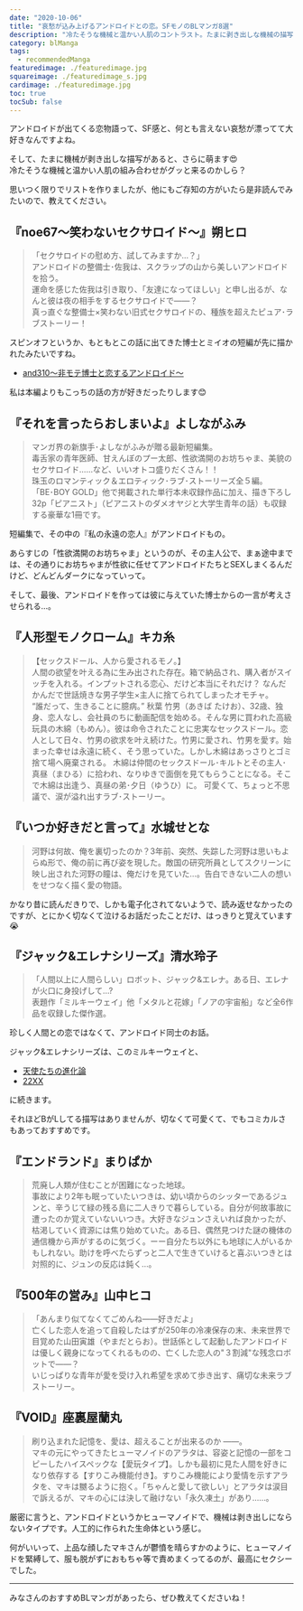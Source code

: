 ```yaml
---
date: "2020-10-06"
title: "哀愁が込み上げるアンドロイドとの恋。SFモノのBLマンガ8選"
description: "冷たそうな機械と温かい人肌のコントラスト。たまに剥き出しな機械の描写があると、さらに萌ます。切ないお話が多い、人間とアンドロイドとラブストーリーを集めました。"
category: blManga
tags:
  - recommendedManga
featuredimage: ./featuredimage.jpg
squareimage: ./featuredimage_s.jpg
cardimage: ./featuredimage.jpg
toc: true
tocSub: false
---
```



<SaleInfo />

アンドロイドが出てくる恋物語って、SF感と、何とも言えない哀愁が漂ってて大好きなんですよね。

そして、たまに機械が剥き出しな描写があると、さらに萌ます😍  
冷たそうな機械と温かい人肌の組み合わせがグッと来るのかしら？

思いつく限りでリストを作りましたが、他にもご存知の方がいたら是非読んでみたいので、教えてください。

## 『noe67～笑わないセクサロイド～』朔ヒロ

<Amazon
  asin="B07PT7G1C7"
  title="noe67～笑わないセクサロイド～"
  url="https://amzn.to/3jyBMKM"
  author="朔ヒロ"
  rakuten="https://hb.afl.rakuten.co.jp/ichiba/1ce58288.c1901dcf.1ce58289.c2be2c6c/?pc=https%3A%2F%2Fitem.rakuten.co.jp%2Frakutenkobo-ebooks%2F6e8120bc55043cc6a27102434a635a3d%2F&link_type=hybrid_url&ut=eyJwYWdlIjoiaXRlbSIsInR5cGUiOiJoeWJyaWRfdXJsIiwic2l6ZSI6IjI0MHgyNDAiLCJuYW0iOjEsIm5hbXAiOiJyaWdodCIsImNvbSI6MSwiY29tcCI6ImRvd24iLCJwcmljZSI6MSwiYm9yIjoxLCJjb2wiOjEsImJidG4iOjEsInByb2QiOjAsImFtcCI6ZmFsc2V9"
  renta="//ck.jp.ap.valuecommerce.com/servlet/referral?sid=3549505&pid=886731192&vc_url=https%3A%2F%2Frenta.papy.co.jp%2Frenta%2Fsc%2Ffrm%2Fitem%2F185422%2F%3Fref%3Dvc"
  cmoa="//ck.jp.ap.valuecommerce.com/servlet/referral?sid=3549505&pid=886731152&vc_url=https%3A%2F%2Fwww.cmoa.jp%2Ftitle%2F172732%2F%3F%2F%3Fcmoa%3Ditag01%26cmoa_pg%3D125%26itag01%3D"
  ebookjapan="//ck.jp.ap.valuecommerce.com/servlet/referral?sid=3549505&pid=886731133&vc_url=https%3A%2F%2Febookjapan.yahoo.co.jp%2Fbooks%2F540420%2FA002168036%2F%3Fdealerid%3D30064%26utm_source%3Dasp%26utm_medium%3Dvc%26utm_campaign%3Drate"
  honto="//ck.jp.ap.valuecommerce.com/servlet/referral?sid=3549505&pid=886731272&vc_url=https%3A%2F%2Fhonto.jp%2Febook%2Fpd_29623276.html%3Fpartnerid%3D02vc01"
/>

<Blockquote srcName="noe67～笑わないセクサロイド～" srcURL="https://amzn.to/3jyBMKM">
「セクサロイドの慰め方、試してみますか…？」<br />
アンドロイドの整備士･佐我は、スクラップの山から美しいアンドロイドを拾う。<br />
運命を感じた佐我は引き取り、「友達になってほしい」と申し出るが、なんと彼は夜の相手をするセクサロイドで――？<br />
真っ直ぐな整備士×笑わない旧式セクサロイドの、種族を超えたピュア･ラブストーリー！
</Blockquote>

スピンオフというか、もともとこの話に出てきた博士とミイオの短編が先に描かれたみたいですね。

- [and310～非モテ博士と恋するアンドロイド～](https://amzn.to/3d4UtDi)

私は本編よりもこっちの話の方が好きだったりします😊

## 『それを言ったらおしまいよ』よしながふみ

<Amazon
  asin="4872337980"
  title="それを言ったらおしまいよ"
  url="https://amzn.to/2GBnQ4a"
  author="よしながふみ"
  rakuten="https://hb.afl.rakuten.co.jp/ichiba/1ce58288.c1901dcf.1ce58289.c2be2c6c/?pc=https%3A%2F%2Fitem.rakuten.co.jp%2Frakutenkobo-ebooks%2F49f31cc9f95539ee80328c2f7faef79c%2F&link_type=hybrid_url&ut=eyJwYWdlIjoiaXRlbSIsInR5cGUiOiJoeWJyaWRfdXJsIiwic2l6ZSI6IjI0MHgyNDAiLCJuYW0iOjEsIm5hbXAiOiJyaWdodCIsImNvbSI6MSwiY29tcCI6ImRvd24iLCJwcmljZSI6MSwiYm9yIjoxLCJjb2wiOjEsImJidG4iOjEsInByb2QiOjAsImFtcCI6ZmFsc2V9"
  renta=""
  cmoa="//ck.jp.ap.valuecommerce.com/servlet/referral?sid=3549505&pid=886731152&vc_url=https%3A%2F%2Fwww.cmoa.jp%2Ftitle%2F91538%2F%3F%2F%3Fcmoa%3Ditag01%26cmoa_pg%3D125%26itag01%3D"
  ebookjapan="//ck.jp.ap.valuecommerce.com/servlet/referral?sid=3549505&pid=886731133&vc_url=https%3A%2F%2Febookjapan.yahoo.co.jp%2Fbooks%2F280778%2FA000445874%2F%3Fdealerid%3D30064%26utm_source%3Dasp%26utm_medium%3Dvc%26utm_campaign%3Drate"
  honto="//ck.jp.ap.valuecommerce.com/servlet/referral?sid=3549505&pid=886731272&vc_url=https%3A%2F%2Fhonto.jp%2Febook%2Fpd_26615886.html%3Fpartnerid%3D02vc01"
/>

<Blockquote srcName="それを言ったらおしまいよ" srcURL="https://amzn.to/2GBnQ4a">
マンガ界の新旗手･よしながふみが贈る最新短編集。<br />
毒舌家の青年医師、甘えんぼのプー太郎、性欲満開のお坊ちゃま、美貌のセクサロイド......など、いいオトコ盛りだくさん！！<br />
珠玉のロマンティック＆エロティック･ラブ･ストーリーズ全５編。<br />
「BE･BOY GOLD」他で掲載された単行本未収録作品に加え、描き下ろし32p「ピアニスト」（ピアニストのダメオヤジと大学生青年の話）も収録する豪華な1冊です。
</Blockquote>

短編集で、その中の『私の永遠の恋人』がアンドロイドもの。

あらすじの「性欲満開のお坊ちゃま」というのが、その主人公で、まぁ途中までは、その通りにお坊ちゃまが性欲に任せてアンドロイドたちとSEXしまくるんだけど、どんどんダークになっていって。

そして、最後、アンドロイドを作っては彼に与えていた博士からの一言が考えさせられる…。

## 『人形型モノクローム』キカ糸

<Amazon
  asin="B084BP523F"
  title="人形型モノクローム"
  url="https://amzn.to/3nfb1xc"
  author="キカ糸"
  rakuten="https://hb.afl.rakuten.co.jp/ichiba/1ce58288.c1901dcf.1ce58289.c2be2c6c/?pc=https%3A%2F%2Fitem.rakuten.co.jp%2Frakutenkobo-ebooks%2F35c7122f281e3bc4b6d2ceba0ddbdeba%2F&link_type=hybrid_url&ut=eyJwYWdlIjoiaXRlbSIsInR5cGUiOiJoeWJyaWRfdXJsIiwic2l6ZSI6IjI0MHgyNDAiLCJuYW0iOjEsIm5hbXAiOiJyaWdodCIsImNvbSI6MSwiY29tcCI6ImRvd24iLCJwcmljZSI6MSwiYm9yIjoxLCJjb2wiOjEsImJidG4iOjEsInByb2QiOjAsImFtcCI6ZmFsc2V9"
  renta="//ck.jp.ap.valuecommerce.com/servlet/referral?sid=3549505&pid=886731192&vc_url=https%3A%2F%2Frenta.papy.co.jp%2Frenta%2Fsc%2Ffrm%2Fitem%2F206108%2F%3Fref%3Dvc"
  cmoa="//ck.jp.ap.valuecommerce.com/servlet/referral?sid=3549505&pid=886731152&vc_url=https%3A%2F%2Fwww.cmoa.jp%2Ftitle%2F191845%2F%3F%2F%3Fcmoa%3Ditag01%26cmoa_pg%3D125%26itag01%3D"
  ebookjapan="//ck.jp.ap.valuecommerce.com/servlet/referral?sid=3549505&pid=886731133&vc_url=https%3A%2F%2Febookjapan.yahoo.co.jp%2Fbooks%2F576446%2FA002317034%2F%3Fdealerid%3D30064%26utm_source%3Dasp%26utm_medium%3Dvc%26utm_campaign%3Drate"
  honto="//ck.jp.ap.valuecommerce.com/servlet/referral?sid=3549505&pid=886731272&vc_url=https%3A%2F%2Fhonto.jp%2Febook%2Fpd_30133028.html%3Fpartnerid%3D02vc01"
/>

<Blockquote srcName="人形型モノクローム" srcURL="https://amzn.to/3nfb1xc">
【セックスドール、人から愛されるモノ。】<br />
人間の欲望を叶える為に生み出された存在。箱で納品され、購入者がスイッチを入れる。インプットされる恋心、だけど本当にそれだけ？ なんだかんだで世話焼きな男子学生×主人に捨てられてしまったオモチャ。<br />
“誰だって、生きることに臆病。” 秋葉 竹男（あきば たけお）、32歳、独身、恋人なし、会社員のちに動画配信を始める。そんな男に買われた高級玩具の木綿（もめん）。彼は命令されたことに忠実なセックスドール。恋人として日々、竹男の欲求を叶え続けた。竹男に愛され、竹男を愛す。始まった幸せは永遠に続く、そう思っていた。しかし木綿はあっさりとゴミ捨て場へ廃棄される。 木綿は仲間のセックスドール･キルトとその主人･真昼（まひる）に拾われ、なりゆきで面倒を見てもらうことになる。そこで木綿は出逢う、真昼の弟･夕日（ゆうひ）に。 可愛くて、ちょっと不思議で、涙が溢れ出すラブ･ストーリー。
</Blockquote>

## 『いつか好きだと言って』水城せとな

<Amazon
  asin="4832280023"
  title="いつか好きだと言って"
  url="https://amzn.to/30y7Vuw"
  author="水城せとな"
  rakuten=""
  renta=""
  cmoa=""
  ebookjapan=""
  honto=""
/>

<Blockquote srcName="いつか好きだと言って" srcURL="https://amzn.to/30y7Vuw">
河野は何故、俺を裏切ったのか？3年前、突然、失踪した河野は思いもよらぬ形で、俺の前に再び姿を現した。敵国の研究所員としてスクリーンに映し出された河野の瞳は、俺だけを見ていた…。告白できない二人の想いをせつなく描く愛の物語。
</Blockquote>

かなり昔に読んだきりで、しかも電子化されてないようで、読み返せなかったのですが、とにかく切なくて泣けるお話だったことだけ、はっきりと覚えています😭

## 『ジャック&エレナシリーズ』清水玲子

<Amazon
  asin="B00ES8F7OY"
  title="ミルキーウェイ"
  url="https://amzn.to/33vmkJU"
  author="清水玲子"
  rakuten="https://hb.afl.rakuten.co.jp/ichiba/1ce58288.c1901dcf.1ce58289.c2be2c6c/?pc=https%3A%2F%2Fitem.rakuten.co.jp%2Frakutenkobo-ebooks%2Fbb682ef296953a7685387f925c58c4f3%2F&link_type=hybrid_url&ut=eyJwYWdlIjoiaXRlbSIsInR5cGUiOiJoeWJyaWRfdXJsIiwic2l6ZSI6IjI0MHgyNDAiLCJuYW0iOjEsIm5hbXAiOiJyaWdodCIsImNvbSI6MSwiY29tcCI6ImRvd24iLCJwcmljZSI6MSwiYm9yIjoxLCJjb2wiOjEsImJidG4iOjEsInByb2QiOjAsImFtcCI6ZmFsc2V9"
  renta="//ck.jp.ap.valuecommerce.com/servlet/referral?sid=3549505&pid=886731192&vc_url=https%3A%2F%2Frenta.papy.co.jp%2Frenta%2Fsc%2Ffrm%2Fitem%2F53589%2F%3Fref%3Dvc"
  cmoa="//ck.jp.ap.valuecommerce.com/servlet/referral?sid=3549505&pid=886731152&vc_url=https%3A%2F%2Fwww.cmoa.jp%2Ftitle%2F70903%2F%3F%2F%3Fcmoa%3Ditag01%26cmoa_pg%3D125%26itag01%3D"
  ebookjapan="//ck.jp.ap.valuecommerce.com/servlet/referral?sid=3549505&pid=886731133&vc_url=https%3A%2F%2Febookjapan.yahoo.co.jp%2Fbooks%2F191702%2FA000173354%2F%3Fdealerid%3D30064%26utm_source%3Dasp%26utm_medium%3Dvc%26utm_campaign%3Drate"
  honto="//ck.jp.ap.valuecommerce.com/servlet/referral?sid=3549505&pid=886731272&vc_url=https%3A%2F%2Fhonto.jp%2Febook%2Fpd_26246511.html%3Fpartnerid%3D02vc01"
/>

<Blockquote srcName="ミルキーウェイ" srcURL="https://amzn.to/33vmkJU">
「人間以上に人間らしい」ロボット、ジャック&エレナ。ある日、エレナが火口に身投げして…?<br />
表題作「ミルキーウェイ」他「メタルと花嫁」「ノアの宇宙船」など全6作品を収録した傑作選。
</Blockquote>

珍しく人間との恋ではなくて、アンドロイド同士のお話。

ジャック&エレナシリーズは、このミルキーウェイと、

- [天使たちの進化論](https://amzn.to/3iD8s4u)
- [22XX](https://amzn.to/3iEea65)

に続きます。

それほどBがLしてる描写はありませんが、切なくて可愛くて、でもコミカルさもあっておすすめです。

## 『エンドランド』まりぱか

<Amazon
  asin="B07FXN4BSF"
  title="エンドランド"
  url="https://amzn.to/3d0ym0Q"
  author="まりぱか"
  rakuten="https://hb.afl.rakuten.co.jp/ichiba/1ce58288.c1901dcf.1ce58289.c2be2c6c/?pc=https%3A%2F%2Fitem.rakuten.co.jp%2Frakutenkobo-ebooks%2F060d1760c931381c818d0e205326741b%2F&link_type=hybrid_url&ut=eyJwYWdlIjoiaXRlbSIsInR5cGUiOiJoeWJyaWRfdXJsIiwic2l6ZSI6IjI0MHgyNDAiLCJuYW0iOjEsIm5hbXAiOiJyaWdodCIsImNvbSI6MSwiY29tcCI6ImRvd24iLCJwcmljZSI6MSwiYm9yIjoxLCJjb2wiOjEsImJidG4iOjEsInByb2QiOjAsImFtcCI6ZmFsc2V9"
  renta="//ck.jp.ap.valuecommerce.com/servlet/referral?sid=3549505&pid=886731192&vc_url=https%3A%2F%2Frenta.papy.co.jp%2Frenta%2Fsc%2Ffrm%2Fitem%2F161237%2F%3Fref%3Dvc"
  cmoa="//ck.jp.ap.valuecommerce.com/servlet/referral?sid=3549505&pid=886731152&vc_url=https%3A%2F%2Fwww.cmoa.jp%2Ftitle%2F153115%2F%3F%2F%3Fcmoa%3Ditag01%26cmoa_pg%3D125%26itag01%3D"
  ebookjapan="//ck.jp.ap.valuecommerce.com/servlet/referral?sid=3549505&pid=886731133&vc_url=https%3A%2F%2Febookjapan.yahoo.co.jp%2Fbooks%2F467256%2FA001905717%2F%3Fdealerid%3D30064%26utm_source%3Dasp%26utm_medium%3Dvc%26utm_campaign%3Drate"
  honto="//ck.jp.ap.valuecommerce.com/servlet/referral?sid=3549505&pid=886731272&vc_url=https%3A%2F%2Fhonto.jp%2Febook%2Fpd_29167363.html%3Fpartnerid%3D02vc01"
/>

<Blockquote srcName="エンドランド" srcURL="https://amzn.to/3d0ym0Q">
荒廃し人類が住むことが困難になった地球。<br />
事故により2年も眠っていたいつきは、幼い頃からのシッターであるジュンと、辛うじて緑の残る島に二人きりで暮らしている。自分が何故事故に遭ったのか覚えていないいつき。大好きなジュンさえいれば良かったが、枯渇していく資源には焦り始めていた。ある日、偶然見つけた謎の機体の通信機から声がするのに気づく。ーー自分たち以外にも地球に人がいるかもしれない。助けを呼べたらずっと二人で生きていけると喜ぶいつきとは対照的に、ジュンの反応は鈍く…。
</Blockquote>

## 『500年の営み』山中ヒコ

<Amazon
  asin="B00QUI8KMQ"
  title="500年の営み"
  url="https://amzn.to/34s0zdl"
  author="山中ヒコ"
  rakuten="https://hb.afl.rakuten.co.jp/ichiba/1ce58288.c1901dcf.1ce58289.c2be2c6c/?pc=https%3A%2F%2Fitem.rakuten.co.jp%2Frakutenkobo-ebooks%2F26cabffe90e33807b2536e8bcad83224%2F&link_type=hybrid_url&ut=eyJwYWdlIjoiaXRlbSIsInR5cGUiOiJoeWJyaWRfdXJsIiwic2l6ZSI6IjI0MHgyNDAiLCJuYW0iOjEsIm5hbXAiOiJyaWdodCIsImNvbSI6MSwiY29tcCI6ImRvd24iLCJwcmljZSI6MSwiYm9yIjoxLCJjb2wiOjEsImJidG4iOjEsInByb2QiOjAsImFtcCI6ZmFsc2V9"
  renta="//ck.jp.ap.valuecommerce.com/servlet/referral?sid=3549505&pid=886731192&vc_url=https%3A%2F%2Frenta.papy.co.jp%2Frenta%2Fsc%2Ffrm%2Fitem%2F70188%2F%3Fref%3Dvc"
  cmoa="//ck.jp.ap.valuecommerce.com/servlet/referral?sid=3549505&pid=886731152&vc_url=https%3A%2F%2Fwww.cmoa.jp%2Ftitle%2F89669%2F%3F%2F%3Fcmoa%3Ditag01%26cmoa_pg%3D125%26itag01%3D"
  ebookjapan="//ck.jp.ap.valuecommerce.com/servlet/referral?sid=3549505&pid=886731133&vc_url=https%3A%2F%2Febookjapan.yahoo.co.jp%2Fbooks%2F270250%2FA000371112%2F%3Fdealerid%3D30064%26utm_source%3Dasp%26utm_medium%3Dvc%26utm_campaign%3Drate"
  honto="//ck.jp.ap.valuecommerce.com/servlet/referral?sid=3549505&pid=886731272&vc_url=https%3A%2F%2Fhonto.jp%2Febook%2Fpd_26494227.html%3Fpartnerid%3D02vc01"
/>

<Blockquote srcName="500年の営み" srcURL="https://amzn.to/34s0zdl">
「あんまり似てなくてごめんね――好きだよ」<br />
亡くした恋人を追って自殺したはずが250年の冷凍保存の末、未来世界で目覚めた山田寅雄（やまだとらお）。世話係として起動したアンドロイドは優しく親身になってくれるものの、亡くした恋人の"３割減"な残念ロボットで――？<br />
いじっぱりな青年が愛を受け入れ希望を求めて歩き出す、痛切な未来ラブストーリー。
</Blockquote>

## 『VOID』座裏屋蘭丸

<Amazon
  asin="B01EMJI7JA"
  title="VOID"
  url="https://amzn.to/324fmtv"
  author="座裏屋蘭丸"
  rakuten="https://hb.afl.rakuten.co.jp/ichiba/1ce58288.c1901dcf.1ce58289.c2be2c6c/?pc=https%3A%2F%2Fitem.rakuten.co.jp%2Frakutenkobo-ebooks%2Faf34606508a835f297d3f4ad8e81bd2f%2F&link_type=hybrid_url&ut=eyJwYWdlIjoiaXRlbSIsInR5cGUiOiJoeWJyaWRfdXJsIiwic2l6ZSI6IjI0MHgyNDAiLCJuYW0iOjEsIm5hbXAiOiJyaWdodCIsImNvbSI6MSwiY29tcCI6ImRvd24iLCJwcmljZSI6MSwiYm9yIjoxLCJjb2wiOjEsImJidG4iOjEsInByb2QiOjAsImFtcCI6ZmFsc2V9"
  renta="//ck.jp.ap.valuecommerce.com/servlet/referral?sid=3549505&pid=886731192&vc_url=https%3A%2F%2Frenta.papy.co.jp%2Frenta%2Fsc%2Ffrm%2Fitem%2F105326%2F%3Fref%3Dvc"
  cmoa="//ck.jp.ap.valuecommerce.com/servlet/referral?sid=3549505&pid=886731152&vc_url=https%3A%2F%2Fwww.cmoa.jp%2Ftitle%2F112572%2F%3F%2F%3Fcmoa%3Ditag01%26cmoa_pg%3D125%26itag01%3D"
  ebookjapan="//ck.jp.ap.valuecommerce.com/servlet/referral?sid=3549505&pid=886731133&vc_url=https%3A%2F%2Febookjapan.yahoo.co.jp%2Fbooks%2F360048%2FA001635021%2F%3Fdealerid%3D30064%26utm_source%3Dasp%26utm_medium%3Dvc%26utm_campaign%3Drate"
  honto="//ck.jp.ap.valuecommerce.com/servlet/referral?sid=3549505&pid=886731272&vc_url=https%3A%2F%2Fhonto.jp%2Febook%2Fpd_27835118.html%3Fpartnerid%3D02vc01"
/>

<Blockquote srcName="VOID" srcURL="https://amzn.to/324fmtv">
刷り込まれた記憶を、愛は、超えることが出来るのか ――。<br />
マキの元にやってきたヒューマノイドのアラタは、容姿と記憶の一部をコピーしたハイスペックな【愛玩タイプ】。しかも最初に見た人間を好きになり依存する【すりこみ機能付き】。すりこみ機能により愛情を示すアラタを、マキは嬲るように抱く。「ちゃんと愛して欲しい」とアラタは涙目で訴えるが、マキの心には決して融けない「永久凍土」があり……。
</Blockquote>

厳密に言うと、アンドロイドというかヒューマノイドで、機械は剥き出しにならないタイプです。人工的に作られた生命体という感じ。

何がいいって、上品な顔したマキさんが鬱憤を晴らすかのように、ヒューマノイドを緊縛して、服も脱がずにおもちゃ等で責めまくってるのが、最高にセクシーでした。

---

みなさんのおすすめBLマンガがあったら、ぜひ教えてくださいね！
